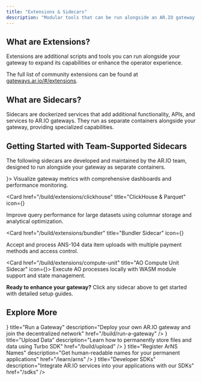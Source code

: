 ```yaml
---
title: "Extensions & Sidecars"
description: "Modular tools that can be run alongside an AR.IO gateway to expand its capabilities or enhance the operator experience"
---
```


## What are Extensions?

Extensions are additional scripts and tools you can run alongside your gateway to expand its capabilities or enhance the operator experience.

The full list of community extensions can be found at [gateways.ar.io/#/extensions](https://gateways.ar.io/#/extensions).

## What are Sidecars?

Sidecars are dockerized services that add additional functionality, APIs, and services to AR.IO gateways. They run as separate containers alongside your gateway, providing specialized capabilities.

## Getting Started with Team-Supported Sidecars

The following sidecars are developed and maintained by the AR.IO team, designed to run alongside your gateway as separate containers.

<Cards>
  <Card href="/build/extensions/grafana" title="Grafana Monitoring Sidecar" icon={<BarChart3 className="w-8 h-8" />}>
    Visualize gateway metrics with comprehensive dashboards and performance monitoring.
  </Card>

<Card
  href="/build/extensions/clickhouse"
  title="ClickHouse & Parquet"
  icon={<Database className="w-8 h-8" />}
>
  Improve query performance for large datasets using columnar storage and
  analytical optimization.
</Card>

<Card
  href="/build/extensions/bundler"
  title="Bundler Sidecar"
  icon={<Package className="w-8 h-8" />}
>
  Accept and process ANS-104 data item uploads with multiple payment methods and
  access control.
</Card>

  <Card href="/build/extensions/compute-unit" title="AO Compute Unit Sidecar" icon={<Cpu className="w-8 h-8" />}>
    Execute AO processes locally with WASM module support and state management.
  </Card>
</Cards>

**Ready to enhance your gateway?** Click any sidecar above to get started with detailed setup guides.

## Explore More

<Cards>
  <Card
    icon={<BarChart3 className="w-8 h-8" />}
    title="Run a Gateway"
    description="Deploy your own AR.IO gateway and join the decentralized network"
    href="/build/run-a-gateway"
  />
  <Card
    icon={<Database className="w-8 h-8" />}
    title="Upload Data"
    description="Learn how to permanently store files and data using Turbo SDK"
    href="/build/upload"
  />
  <Card
    icon={<Cpu className="w-8 h-8" />}
    title="Register ArNS Names"
    description="Get human-readable names for your permanent applications"
    href="/learn/arns"
  />
  <Card
    icon={<Package className="w-8 h-8" />}
    title="Developer SDKs"
    description="Integrate AR.IO services into your applications with our SDKs"
    href="/sdks"
  />
</Cards>
